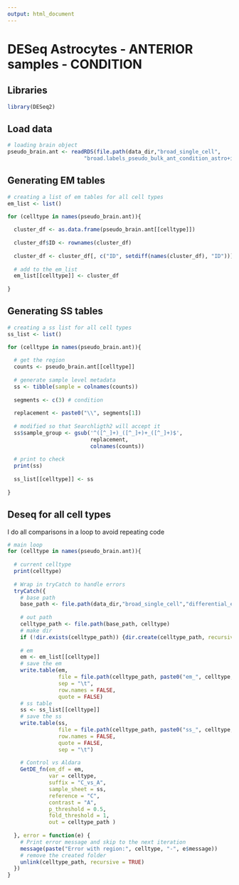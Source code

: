 ```yaml
---
output: html_document
---
```


# DESeq Astrocytes - ANTERIOR samples - CONDITION

## Libraries
```r
library(DESeq2)

```

## Load data
```r

# loading brain object 
pseudo_brain.ant <- readRDS(file.path(data_dir,"broad_single_cell",
                        "broad.labels_pseudo_bulk_ant_condition_astro+immune.RDS"))
```

## Generating EM tables
```r
# creating a list of em tables for all cell types
em_list <- list()

for (celltype in names(pseudo_brain.ant)){
  
  cluster_df <- as.data.frame(pseudo_brain.ant[[celltype]])
  
  cluster_df$ID <- rownames(cluster_df)
  
  cluster_df <- cluster_df[, c("ID", setdiff(names(cluster_df), "ID"))]
  
  # add to the em_list
  em_list[[celltype]] <- cluster_df
  
}

```

## Generating SS tables 
```r

# creating a ss list for all cell types 
ss_list <- list()

for (celltype in names(pseudo_brain.ant)){
  
  # get the region
  counts <- pseudo_brain.ant[[celltype]]
  
  # generate sample level metadata
  ss <- tibble(sample = colnames(counts))
  
  segments <- c(3) # condition
  
  replacement <- paste0("\\", segments[1])
  
  # modified so that Searchligth2 will accept it
  ss$sample_group <- gsub('^([^_]+)_([^_]+)+_([^_]+)$',
                          replacement, 
                          colnames(counts))
  
  # print to check
  print(ss)
  
  ss_list[[celltype]] <- ss
  
}

```

## Deseq for all cell types

I do all comparisons in a loop to avoid repeating code

```r


# main loop
for (celltype in names(pseudo_brain.ant)){ 
  
  # current celltype
  print(celltype)
  
  # Wrap in tryCatch to handle errors
  tryCatch({
    # base path
    base_path <- file.path(data_dir,"broad_single_cell","differential_expression", "condition", "anterior")
    
    # out path 
    celltype_path <- file.path(base_path, celltype)
    # make dir
    if (!dir.exists(celltype_path)) {dir.create(celltype_path, recursive = TRUE)}
    
    # em 
    em <- em_list[[celltype]]
    # save the em 
    write.table(em, 
                file = file.path(celltype_path, paste0("em_", celltype, ".tsv")), 
                sep = "\t", 
                row.names = FALSE, 
                quote = FALSE)
    # ss table
    ss <- ss_list[[celltype]]
    # save the ss
    write.table(ss,
                file = file.path(celltype_path, paste0("ss_", celltype, ".tsv")),
                row.names = FALSE,
                quote = FALSE,
                sep = "\t")
    
    # Control vs Aldara
    GetDE_fn(em_df = em,
             var = celltype,
             suffix = "C_vs_A", 
             sample_sheet = ss,
             reference = "C", 
             contrast = "A", 
             p_threshold = 0.5, 
             fold_threshold = 1, 
             out = celltype_path )
    
  }, error = function(e) {
    # Print error message and skip to the next iteration
    message(paste("Error with region:", celltype, "-", e$message))
    # remove the created folder
    unlink(celltype_path, recursive = TRUE)
  })
}


```
